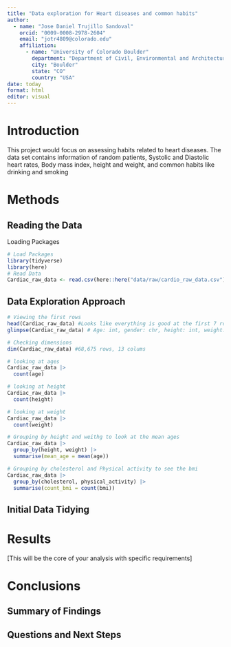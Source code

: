 ```yaml
---
title: "Data exploration for Heart diseases and common habits"
author: 
  - name: "Jose Daniel Trujillo Sandoval"
    orcid: "0009-0008-2978-2604"
    email: "jotr4809@colorado.edu"
    affiliation:
      - name: "University of Colorado Boulder"
        department: "Department of Civil, Environmental and Architectural Engineering"
        city: "Boulder"
        state: "CO"
        country: "USA"
date: today
format: html
editor: visual
---
```


# Introduction

This project would focus on assessing habits related to heart diseases. The data set contains information of random patients, Systolic and Diastolic heart rates, Body mass index, height and weight, and common habits like drinking and smoking

# Methods

## Reading the Data

Loading Packages

```r
# Load Packages
library(tidyverse)
library(here) 
# Read Data 
Cardiac_raw_data <- read.csv(here::here("data/raw/cardio_raw_data.csv"))
```

## Data Exploration Approach

```r

# Viewing the first rows 
head(Cardiac_raw_data) #Looks like everything is good at the first 7 rows
glimpse(Cardiac_raw_data) # Age: int, gender: chr, height: int, weight: dbl, Sys: int, dias: int, Cholesterol: chr, Glucose: chr, smoke: chr, alcohol: chr, physical: chr, disease: chr, bmi: dbl

# Checking dimensions 
dim(Cardiac_raw_data) #68,675 rows, 13 colums 

# looking at ages 
Cardiac_raw_data |> 
  count(age) 

# looking at height
Cardiac_raw_data |> 
  count(height) 

# looking at weight
Cardiac_raw_data |> 
  count(weight) 

# Grouping by height and weithg to look at the mean ages
Cardiac_raw_data |> 
  group_by(height, weight) |>
  summarise(mean_age = mean(age))

# Grouping by cholesterol and Physical activity to see the bmi 
Cardiac_raw_data |>
  group_by(cholesterol, physical_activity) |>
  summarise(count_bmi = count(bmi))
```

## Initial Data Tidying

# Results

\[This will be the core of your analysis with specific requirements\]

# Conclusions

## Summary of Findings

## Questions and Next Steps

